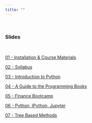 ```yaml
---
title: ""
---
```


&nbsp;

### **Slides**

&nbsp;


[01 - Installation & Course Materials](slide/01_installation.pdf)

[02 - Syllabus](slide/02_syllabus.pdf)

[03 - Introduction to Python](slide/03_python_intro.pdf)

[04 - A Guide to the Programming Books](slide/04_guide_to_programming_book.pdf)

[05 - Finance Bootcamp](slide/05_finance_bootcamp.pdf)

[06 - Python, IPython, Jupyter](slide/06_python_ipython_jupyter.pdf)

[07 - Tree Based Methods](slide/07_tree_based_methods.html)
<!-- [06 - Course Wrap-Up](slide/06_course_wrap_up.pdf) -->


